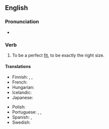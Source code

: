 ==English==

===Pronunciation===
* {{audio|en|En-au-fit like a glove.ogg|Audio (AU)}}

===Verb===
{{en-verb|fit<,,fit> like a glove|past2=fitted like a glove}}

# {{lb|en|simile}} To be a perfect [[fit]], to be exactly the right size.
#: {{ux|en|This dress '''fits like a glove'''! How did you know my size?}}

====Translations====
{{trans-top|to be a perfect fit, to be exactly the right size}}
* Finnish: {{t|fi|sopia kuin valettu}} {{qualifier|idiomatic}}, {{t|fi|sopia kuin nakutettu}} {{qualifier|idiomatic}}, {{t|fi|sopia kuin nyrkki silmään}} {{qualifier|idiomatic|jocular}}
* French: {{t+|fr|aller comme un gant}}
* Hungarian: {{t|hu|mintha ráöntötték volna}}
* Icelandic: {{t+|is|falla eins og flís við rass}}
* Japanese: {{t+|ja|ぴったり|tr=pittari|alt=ぴったりだ}}
{{trans-mid}}
* Polish: {{t+|pl|[[pasować]] [[w sam raz]]}}
* Portuguese: {{t|pt|servir como uma luva}}, {{t|pt|cair como uma luva}}, {{t|pt|caber como uma luva}}
* Spanish: {{t|es|sentar como un guante}}, {{t+|es|como anillo al dedo}}
* Swedish: {{t|sv|passa som hand i handske}}
{{trans-bottom}}